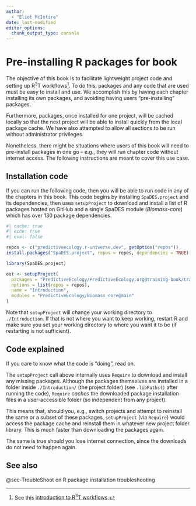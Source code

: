 ```yaml
---
author:
  - "Eliot McIntire"
date: last-modified
editor_options:
  chunk_output_type: console
---
```


# Pre-installing R packages for book

The objective of this book is to facilitate lightweight project code and
setting up R^3^T workflows[^packagesforbook-1]. To do this, packages and
any code that are used must be easy to install and use. We accomplish
this by having each chapter installing its own packages, and avoiding
having users "pre-installing" packages.

Furthermore, packages, once installed for one project, will be cached
locally so that the next project will be able to install quickly from
the local package cache. We have also attempted to allow all sections to
be run without administrator privileges.

Nonetheless, there might be situations where users of this book will
need to pre-install packages in one go – e.g., they will run chapter
code without internet access. The following instructions are meant to
cover this use case.

## Installation code

If you can run the following code, then you will be able to run code in
any of the chapters in this book. This code begins by installing
`SpaDES.project` and its dependencies, then uses `setupProject` to
download and install a list of R packages hosted on GitHub and a single
SpaDES module (*Biomass-core*) which has over 130 package dependencies.

```r
#| cache: true
#| echo: true
#| eval: false

repos <- c("predictiveecology.r-universe.dev", getOption("repos"))
install.packages("SpaDES.project", repos = repos, dependencies = TRUE)

library(SpaDES.project)

out <- setupProject(
  packages = "PredictiveEcology/PredictiveEcology.org@training-book/training/R/pkgList.R",
  options = list(repos = repos),
  name = "Introduction",
  modules = "PredictiveEcology/Biomass_core@main"
)
```

Note that `setupProject` will change your working directory to
`./Introduction`. If that is not where you want to keep working, restart
R and make sure you set your working directory to where you want it to
be (if restarting is not sufficient).

## Code explained

If you care to know what the code is "doing", read on.

The `setupProject` call above internally uses `Require` to download and
install any missing packages. Although the packages themselves are
installed in a folder inside `./Introduction/` (the project folder) (see
`.libPaths()` after running the code), `Require` *caches* the downloaded
package installation files in a user-accessible folder (so independent
from any project).

This means that, should you, e.g., switch projects and attempt to
reinstall the same or a subset of these packages, `setupProject` (via
`Require`) would access the package cache and reinstall them in whatever
new project folder library. This is much faster than downloading the
packages again.

The same is true should you lose internet connection, since the
downloads do not need to happen again.

## See also

@sec-TroubleShoot on R package installation troubleshooting

[^packagesforbook-1]: See this [introduction to R^3^T
    workflows](https://ceresbarros.github.io/reproducible-workflowsWS/presentations/20230712_BESMacroSIG2023_ReproducibleWorkflowsWS.pdf).
